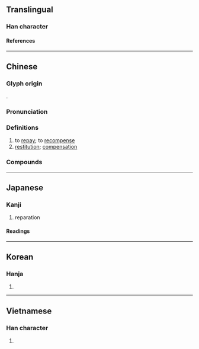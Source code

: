 {{also|偿}}
{{character info}}
==Translingual==

===Han character===
{{Han char|rn=9|rad=人|as=15|sn=17|four=29286|canj=OFBC|ids=⿰亻賞}}

====References====
{{Han ref|kx=0120.120|dkj=01245|dj=0254.100|hdz=10234.020|uh=511F}}

----

==Chinese==
{{zh-forms|s=偿}}

===Glyph origin===
{{Han etym}}
{{Han compound|人|alt1=亻|賞|ls=psc|c1=s|c2=p}}.

===Pronunciation===
{{zh-pron
|m=cháng
|m-s=
|c=soeng4
|c-t=
|g=
|h=pfs=
|j=
|mb=siǒng
|md=siòng
|mn=qz,tw,xm:siông/zz:siâng/qz,tw,xm:sióng
|mn_note=siông/siâng - literary; sióng - vernacular (俗)
|mn-t=sion5/siên5/tang2
|mn-t_note=sion5/siên5 - vernacular (siên5 - Chaozhou); tang2 - literary
|w=
|x=
|mc=y
|oc=y
|cat=v,n
}}

===Definitions===
{{zh-hanzi}}

# to [[repay]]; to [[recompense]]
# [[restitution]]; [[compensation]]

===Compounds===
{{zh-der|一償宿願|代償|以血償血|保險賠償|償付|償債|償命|償得夙願|償補|償責|償還|償願|取償|國家賠償|國際索償|報償|夙願以償|如願以償|得不償失|得償所願|抵償|損害賠償|有償契約|有償行為|殺人償命|求償|法償貨幣|清償|無償|無償契約|補償|補償作用|補償支付|補償教育|補償財政|補償費|賠償|賠償醫學|酬償|難償所願}}

----

==Japanese==

===Kanji===
{{ja-kanji|grade=c|rs=人15}}

# reparation

====Readings====
{{ja-readings
|goon=じょう<じやう
|kanon=しょう<しやう
|kun=つぐな-う<つぐな-ふ, つぐな-い<つぐな-ひ
}}

----

==Korean==

===Hanja===
{{ko-hanja|상}}

# {{rfdef|ko|sort=人15}}

----

==Vietnamese==

===Han character===
{{vi-readings|reading=thường|rs=人15}}

# {{rfdef|vi}}